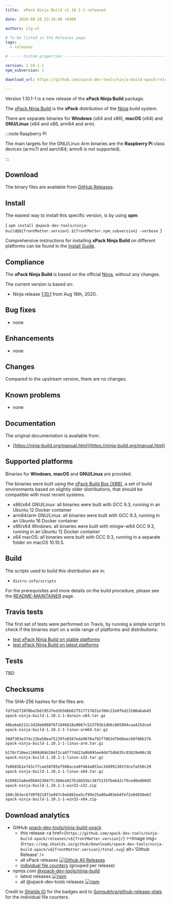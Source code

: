 ```yaml
---
title:  xPack Ninja Build v1.10.1-1 released

date: 2020-09-28 23:19:00 +0300

authors: ilg-ul

# To be listed in the Releases page.
tags:
  - releases

# ----- Custom properties -----------------------------------------------------

version: 1.10.1-1
npm_subversion: 1

download_url: https://github.com/xpack-dev-tools/ninja-build-xpack/releases/tag/v1.10.1-1/

---
```


Version 1.10.1-1 is a new release of the **xPack Ninja Build** package.

<!-- truncate -->


The [xPack Ninja Build](https://xpack-dev-tools.github.io/ninja-build-xpack/)
is the **xPack** distribution of the
[Ninja](https://ninja-build.org) build system.

There are separate binaries for **Windows** (x64 and x86),
**macOS** (x64) and **GNU/Linux** (x64 and x86, arm64 and arm).

:::note Raspberry Pi

The main targets for the GNU/Linux Arm
binaries are the **Raspberry Pi** class devices (armv7l and aarch64;
armv6 is not supported).

:::

## Download

The binary files are available from <a href={frontMatter.download_url}>GitHub Releases</a>.

## Install

The easiest way to install this specific version, is by using **xpm**:

<CodeBlock language="console"> {
`xpm install @xpack-dev-tools/ninja-build@${frontMatter.version}.${frontMatter.npm_subversion} -verbose
`} </CodeBlock>

Comprehensive instructions for installing **xPack Ninja Build** on different platforms
can be found in the [Install Guide](/docs/install/).

## Compliance

The **xPack Ninja Build** is based on the official
[Ninja](https://ninja-build.org),
without any changes.

The current version is based on:

- Ninja release
[1.10.1](https://github.com/ninja-build/ninja/releases/tag/v1.10.1)
from Aug 18th, 2020.

## Bug fixes

- none

## Enhancements

- none

## Changes

Compared to the upstream version, there are no changes.

## Known problems

- none

## Documentation

The original documentation is available from:

- [https://ninja-build.org/manual.html](https://ninja-build.org/manual.html)

## Supported platforms

Binaries for **Windows**, **macOS** and **GNU/Linux** are provided.

The binaries were built using the
[xPack Build Box (XBB)](https://github.com/xpack/xpack-build-box), a set
of build environments based on slightly older distributions, that should be
compatible with most recent systems.

- x86/x64 GNU/Linux: all binaries were built with GCC 9.3, running in an
  Ubuntu 12 Docker container
- arm64/arm GNU/Linux: all binaries were built with GCC 9.3, running in an
  Ubuntu 16 Docker container
- x86/x64 Windows: all binaries were built with mingw-w64 GCC 9.3, running in an
  Ubuntu 12 Docker container
- x64 macOS: all binaries were built with GCC 9.3, running in a separate
  folder on macOS 10.10.5.

## Build

The scripts used to build this distribution are in:

- `distro-info/scripts`

For the prerequisites and more details on the build procedure, please see the
[README-MAINTAINER](https://github.com/xpack-dev-tools/ninja-build-xpack/blob/xpack/README-MAINTAINER.md) page.

## Travis tests

The first set of tests were performed on Travis, by running
a simple script to check if the binaries start on a wide range of
platforms and distributions:

- [test xPack Ninja Build on stable platforms](https://travis-ci.org/github/xpack-dev-tools/ninja-build-xpack/builds/731081095)
- [test xPack Ninja Build on latest platforms](https://travis-ci.org/github/xpack-dev-tools/ninja-build-xpack/builds/731085775)

## Tests

TBD

## Checksums

The SHA-256 hashes for the files are:

```txt
7d75d2f20f8be2b61953fed26566b627517717831e700c22e0fbd23200a6ab45
xpack-ninja-build-1.10.1-1-darwin-x64.tar.gz

48ba6a6212c3d28eb08076f1946818a9067c523793b1db6c885904caa425dce4
xpack-ninja-build-1.10.1-1-linux-arm64.tar.gz

38df303e3f4c13ba58eaf5229fe0587eda9078a792f7063d7b60eec60f88b276
xpack-ninja-build-1.10.1-1-linux-arm.tar.gz

b170cf10ee12608d68d204f2ca8f77d423a0b095ee0d475db835c03829e08c38
xpack-ninja-build-1.10.1-1-linux-x32.tar.gz

7e8683b1e743cf7cae58f85ef500acea0f464a053ac3d4991383fdcefa550c29
xpack-ninja-build-1.10.1-1-linux-x64.tar.gz

6109815a8ed9b8423847fc368ea927b16b55bc3875135fbe642cf9ced0ed60d5
xpack-ninja-build-1.10.1-1-win32-x32.zip

160c3b3ec67d9f821871e947c8eb882ea5cf99e25a08ad03ebdfef2e04830e63
xpack-ninja-build-1.10.1-1-win32-x64.zip
```

## Download analytics

- GitHub [xpack-dev-tools/ninja-build-xpack](https://github.com/xpack-dev-tools/ninja-build-xpack/)
  - this release <a href={`https://github.com/xpack-dev-tools/ninja-build-xpack/releases/v${frontMatter.version}/`} ><Image img={`https://img.shields.io/github/downloads/xpack-dev-tools/ninja-build-xpack/v${frontMatter.version}/total.svg`} alt='Github Release' /></a>
  - all xPack releases [![Github All Releases](https://img.shields.io/github/downloads/xpack-dev-tools/ninja-build-xpack/total.svg)](https://github.com/xpack-dev-tools/ninja-build-xpack/releases/)
  - [individual file counters](https://somsubhra.github.io/github-release-stats/?username=xpack-dev-tools&repository=ninja-build-xpack) (grouped per release)
- npmjs.com [@xpack-dev-tools/ninja-build](https://www.npmjs.com/package/@xpack-dev-tools/ninja-build)
  - latest releases [![npm](https://img.shields.io/npm/dw/@xpack-dev-tools/ninja-build.svg)](https://www.npmjs.com/package/@xpack-dev-tools/ninja-build/)
  - all @xpack-dev-tools releases [![npm](https://img.shields.io/npm/dt/@xpack-dev-tools/ninja-build.svg)](https://www.npmjs.com/package/@xpack-dev-tools/ninja-build/)

Credit to [Shields IO](https://shields.io) for the badges and to
[Somsubhra/github-release-stats](https://github.com/Somsubhra/github-release-stats)
for the individual file counters.
